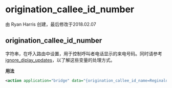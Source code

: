 # origination_callee_id_number

由 Ryan Harris 创建，最后修改于2018.02.07

## origination_callee_id_number

字符串，在呼入路由中设置，用于控制呼叫者电话显示的来电号码。同时请参考[ignore\_diplay\_updates](../FreeSWITCH-Explained/Dialplan/Variables-Master-List_16352570.mdx#ignore_display_updates)，以了解这些变量的处理方式。

**用法**

```xml
<action application="bridge" data="{origination_callee_id_name=Reginald,origination_callee_id_number=2332}sofia/gateway/provider/<Reginald的手机号>" />
```
